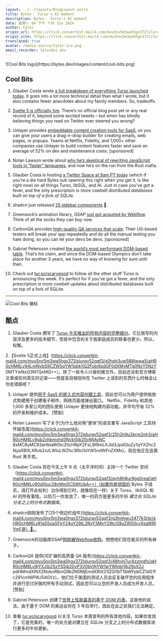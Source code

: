 ```yaml
---
layout: ../../layouts/BlogLayout.astro
title: Bytes： Turso's AI moment
description: Bytes： Turso's AI moment
date: 星期一 04 下午 十月 21o 2024
author: tyler
origin_url: https://click.convertkit-mail4.com/mvu5nv5m3wa5hgx372lslurqv52qqf3/e0hph0u08992krb8/aHR0cHM6Ly9ieXRlcy5kZXYvYXJjaGl2ZXMvMzMz
origin_site: https://click.convertkit-mail4.com/mvu5nv5m3wa5hgx372lslurqv52qqf3/e0hph0u08992krb8/aHR0cHM6Ly9ieXRlcy5kZXYvYXJjaGl2ZXMvMzMz
translated: true
avatar: /media-source/tyler-ico.png
email_recorder: tyler@ui.dev
---
```



<Reference client:only="react" title="Bytes： Turso's AI moment" url="https://click.convertkit-mail4.com/mvu5nv5m3wa5hgx372lslurqv52qqf3/e0hph0u08992krb8/aHR0cHM6Ly9ieXRlcy5kZXYvYXJjaGl2ZXMvMzMz" />

<Detail client:only="react">
	![Cool Bits logo](https://bytes.dev/images/content/cool-bits.png)

## Cool Bits

1.  Glauber Costa wrote [a full breakdown of everything Turso launched today](https://click.convertkit-mail4.com/mvu5nv5m3wa5hgx372lslurqv52qqf3/7qh7h2uorvvm0xhz/aHR0cHM6Ly90dXIuc28vaHVxbElEMw==). It goes into a lot more technical detail than what I wrote, but it also contains fewer anecdotes about my family members. So, tradeoffs.
    
2.  [Svelte 5 is officially live](https://click.convertkit-mail4.com/mvu5nv5m3wa5hgx372lslurqv52qqf3/x0hph3uw588lwwa5/aHR0cHM6Ly94LmNvbS9CZW5qYW1pbk1jQ2Fubi9zdGF0dXMvMTg0NzY5NzY0MTYwNzQ3NTQxMQ==). There’s no official blog post yet or any real record of it, beyond some excited tweets – but when has blindly believing things you read on Twitter ever steered you wrong?
    
3.  Unlayer provides [embeddable content creation tools for SaaS](https://click.convertkit-mail4.com/mvu5nv5m3wa5hgx372lslurqv52qqf3/kkhmh2ulkgg3l6ul/aHR0cHM6Ly91bmxheWVyLmNvbS8_cmVmPWJ5dGVz), so you can give your users a drag-n-drop builder for creating emails, web pages, or popups. Teams at Netflix, Fidelity, and 1,000+ other companies use Unlayer to build content features faster and save an average of 52% on dev and maintenance costs. \[sponsored\]
    
4.  Nolan Lawson wrote about [why he’s skeptical of rewriting JavaScript tools in “faster” languages](https://click.convertkit-mail4.com/mvu5nv5m3wa5hgx372lslurqv52qqf3/25h2h9u2krre2nh3/aHR0cHM6Ly9ub2xhbmxhd3Nvbi5jb20vMjAyNC8xMC8yMC93aHktaW0tc2tlcHRpY2FsLW9mLXJld3JpdGluZy1qYXZhc2NyaXB0LXRvb2xzLWluLWZhc3Rlci1sYW5ndWFnZXMv), and now he’s on the run from the Rust mafia.
    
5.  Glauber Costa is hosting [a Twitter Space at 9am PT today](https://click.convertkit-mail4.com/mvu5nv5m3wa5hgx372lslurqv52qqf3/qvh8h8ur9gg0real/aHR0cHM6Ly90dXIuc28vMm5CSWtUbA==) (which if you’re a die hard Bytes sub opening this right when you get it, is like right now) on all things Turso, libSQL, and AI. Just in case you’ve got a fever, and the only prescription is more cowbell _distributed databases built on top of a fork of SQLite_.
    
6.  shadcn just released [25 sidebar components](https://click.convertkit-mail4.com/mvu5nv5m3wa5hgx372lslurqv52qqf3/g3hnhwu3477k3rbr/aHR0cHM6Ly91aS5zaGFkY24uY29tL2RvY3MvY29tcG9uZW50cy9zaWRlYmFy) 👑.
    
7.  Greensock’s animation library, GSAP [just got acquired by Webflow](https://click.convertkit-mail4.com/mvu5nv5m3wa5hgx372lslurqv52qqf3/9qhzhdupokklpwi9/aHR0cHM6Ly9nc2FwLmNvbS9ibG9nL3dlYmZsb3ctR1NBUC8=). Think of all the socks they can buy now.
    
8.  CarbonQA provides [high-quality QA services that scale](https://click.convertkit-mail4.com/mvu5nv5m3wa5hgx372lslurqv52qqf3/48hvh7ur4zznrdfx/aHR0cHM6Ly9jYXJib25xYS5jb20vP3V0bV9jYW1wYWlnbj1jb29sX2JpdHMmdXRtX2NvbnRlbnQ9b2N0MjEmdXRtX21lZGl1bT1lbWFpbCZ1dG1fc291cmNlPWJ5dGVz). Their US-based testers will break your app repeatedly and do all the manual testing you hate doing, so you can let your devs be devs. \[sponsored\]
    
9.  Gabriel Petersson created [the world’s most performant DOM-based table](https://click.convertkit-mail4.com/mvu5nv5m3wa5hgx372lslurqv52qqf3/wnh2h6uwe993weh7/aHR0cHM6Ly9mYXN0LWdyaWQudmVyY2VsLmFwcC8=). That’s his claim, and since the DOM-based Olympics don’t take place for another 3 years, we have no way of knowing for sure until then.
    
10.  Check out [tur.so/scarygood](https://click.convertkit-mail4.com/mvu5nv5m3wa5hgx372lslurqv52qqf3/reh8h9u0g99e06c2/aHR0cHM6Ly90dXIuc28vc2Nhcnlnb29k) to follow all the other stuff Turso is announcing this week. It’s perfect for if you’ve got a fever, and the only prescription is more cowbell updates about distributed databases built on top of a fork of SQLite.
    

* * *


</Detail>

![Cool Bits 徽标](https://bytes.dev/images/content/cool-bits.png)

## 酷点

1. Glauber Costa 撰写了 [Turso 今天推出的所有内容的完整细分](https://click.convertkit-mail4.com/mvu5nv5m3wa5hgx372lslurqv52qqf3/7qh7h2uorvvm0xhz/aHR0cHM6Ly90dXIuc28vaHVxbElEMw==)。它比我写的内容涉及更多的技术细节，但其中包含的关于我家庭成员的轶事也更少。所以，权衡。

2.【Svelte 5正式上线】(https://click.convertkit-mail4.com/mvu5nv5m3wa5hgx372lslurqv52qqf3/x0hph3uw588lwwa5/aHR0cHM6Ly94LmNvbS9CZW5qYW1pbk1jQ2Fubi9zdGF0dXMvMTg0NzY5NzY 0MTYwNzQ3NTQxMQ==）。除了一些令人兴奋的推文外，目前还没有官方博客文章或任何真实的记录——但是盲目相信你在 Twitter 上读到的东西什么时候会让你走错路呢？

3. Unlayer 提供[用于 SaaS 的嵌入式内容创建工具](https://click.convertkit-mail4.com/mvu5nv5m3wa5hgx372lslurqv52qqf3/kkhmh2ulkgg3l6ul/aHR0cHM6Ly91bmxheWVyLmNvbS8_cmVmPWJ5dGVz)，因此您可以为用户提供拖放式构建用于创建电子邮件、网络页面或弹出窗口。 Netflix、Fidelity 和其他 1,000 多家公司的团队使用 Unlayer 更快地构建内容功能，并平均节省 52% 的开发和维护成本。 \[赞助]

4. Nolan Lawson 写了关于\[为什么他对用“更快”的语言重写 JavaScript 工具持怀疑态度]\(https://click.convertkit-mail4.com/mvu5nv5m3wa5hgx372lslurqv52qqf3/25h2h9u2krre2nh3/aHR0cHM6Ly9ub2xhbmxhd3Nvbi5jb20vMjAyNC 8xMC8yMC93aHktaW0tc2tlcHRpY2FsLW9mLXJld3JpdGluZy1qYXZhc2NyaXB0LXRvb2xzLWluLWZhc3Rlci1sYW5ndWFnZXMv)，现在他正在逃离 Rust 黑手党。

5. Glauber Costa 将在今天上午 9 点（太平洋时间）主持一个 Twitter 空间（https://click.convertkit-mail4.com/mvu5nv5m3wa5hgx372lslurqv52qqf3/qvh8h8ur9gg0real/aHR0cHM6Ly90dXIuc28vMm5CSWtUbA==）（如果你是顽固的 Bytes 子成员，请打开此权利）当你得到它时，就像现在一样）关于 Turso、libSQL 和 AI 的所有事情。以防万一你发烧了，唯一的药方是更多的牛铃 *建立在 SQLite 分支之上的分布式数据库*。

6. shadcn刚刚发布了\[25个侧边栏组件]\(https://click.convertkit-mail4.com/mvu5nv5m3wa5hgx372lslurqv52qqf3/g3hnhwu3477k3rbr/aHR0cHM6Ly91aS5zaGFkY24uY29tL2RvY3MvY29tcG9uZW50cy9zaWRlYmF是）👑。

7. Greensock的动画库GSAP[刚刚被Webflow收购](https://click.convertkit-mail4.com/mvu5nv5m3wa5hgx372lslurqv52qqf3/9qhzhdupokklpwi9/aHR0cHM6Ly9nc2FwLmNvbS9ibG9nL3dlYmZsb3ctR1NBUC8=)。想想他们现在能买的所有袜子。

8. CarbonQA 提供\[可扩展的高质量 QA 服务]\(https://click.convertkit-mail4.com/mvu5nv5m3wa5hgx372lslurqv52qqf3/48hvh7ur4zznrdfx/aHR0cHM6Ly9jYXJib25xYS5jb20vP3V0bV9jYW1wYWlnbj1jb29sX2J pdHMmdXRtX2NvbnRlbnQ9b2N0MjEmdXRtX21lZGl1bT1lbWFpbCZ1dG1fc291cmNlPWJ5dGVz）。他们位于美国的测试人员会反复破坏您的应用程序并进行您讨厌做的所有手动测试，因此您可以让您的开发人员成为开发人员。 \[赞助]

9. Gabriel Petersson 创建了[世界上性能最高的基于 DOM 的表](https://click.convertkit-mail4.com/mvu5nv5m3wa5hgx372lslurqv52qqf3/wnh2h6uwe993weh7/aHR0cHM6Ly9mYXN0LWdyaWQudmVyY2VsLmFwcC8=)。这是他的说法，由于基于 DOM 的奥运会将在 3 年后举行，因此在此之前我们无法确定。

10. 查看 [tur.so/scarygood](https://click.convertkit-mail4.com/mvu5nv5m3wa5hgx372lslurqv52qqf3/reh8h9u0g99e06c2/aHR0cHM6Ly90dXIuc28vc2Nhcnlnb29k) 以关注 Turso 本周宣布的所有其他内容。如果你发烧了，它是完美的，唯一的处方是对建立在 SQLite 分支之上的分布式数据库进行更多的牛铃更新。

***



